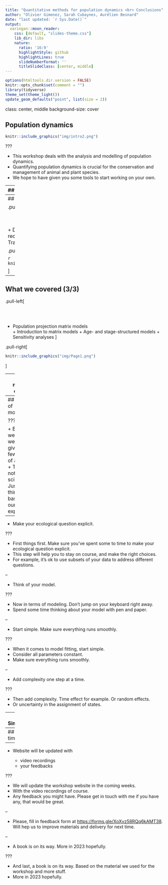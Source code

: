 ```yaml
---
title: "Quantitative methods for population dynamics <br> Conclusions"
author: "Olivier Gimenez, Sarah Cubaynes, Aurélien Besnard"
date: "last updated: `r Sys.Date()`"
output:
  xaringan::moon_reader:
    css: [default, "slides-theme.css"]
    lib_dir: libs
    nature:
      ratio: '16:9' 
      highlightStyle: github
      highlightLines: true
      slideNumberFormat: ''
      titleSlideClass: [center, middle]
---
```


```r
options(htmltools.dir.version = FALSE)
knitr::opts_chunk$set(comment = "")
library(tidyverse)
theme_set(theme_light())
update_geom_defaults("point", list(size = 2)) 
```

class: center, middle
background-size: cover

## Population dynamics

```r
knitr::include_graphics("img/intro2.png")
```

???

+ This workshop deals with the analysis and modelling of population dynamics. 
+ Quantifying population dynamics is crucial for the conservation and management of animal and plant species. 
+ We hope to have given you some tools to start working on your own. 

---
## What we covered (1/3)

.pull-left[

<br>
<br>

+ Abundance and density     
      + Counting methods
      + Detectability issue
      + Capture-recapture, N-mixture and distance sampling
]

.pull-right[

```r
knitr::include_graphics("img/Page3.png")
```
]


---
## What we covered (2/3)

.pull-left[

<br>
<br>

+ Demographic parameters       
      + Capture-recapture data
      + Survival
      + Covariates
      + Transitions
]

.pull-right[

```r
knitr::include_graphics("img/Page2.png")
```

]


---
## What we covered (3/3)

.pull-left[

<br>
<br>

+ Population projection matrix models      
      + Introduction to matrix models
      + Age- and stage-structured models
      + Sensitivity analyses
]

.pull-right[

```r
knitr::include_graphics("img/Page1.png")
```

]

---
class: middle, center

## Take-home messages and recommendations

???

+ We'll wrap up the workshop with a few take-home messages 
+ And recommendations for conducting your own analyses.


---
## The art of modelling

???

+ Before we leave, we'd like to give you a few pieces of advice.
+ This is not rocket science.
+ Just a few things based on our own experience.

--

+ Make your ecological question explicit. 

???

+ First things first. Make sure you've spent some to time to make your ecological question explicit. 
+ This step will help you to stay on course, and make the right choices. 
+ For example, it's ok to use subsets of your data to address different questions. 

--

+ Think of your model. 

???

+ Now in terms of modeling. Don't jump on your keyboard right away. 
+ Spend some time thinking about your model with pen and paper. 

--

+ Start simple. Make sure everything runs smoothly.

???

+ When it comes to model fitting, start simple. 
+ Consider all parameters constant. 
+ Make sure everything runs smoothly.

--

+ Add complexity one step at a time. 

???

+ Then add complexity. Time effect for example. Or random effects.
+ Or uncertainty in the assignment of states. 

---
## Simulations

+ Use simulations to better understand your model. 

+ R is the perfect tool for simulations. 

+ Model is an engine to generate data, instead of estimating parameters.

???

+ When it comes to model building, consider simulating data to better understand your model. 
+ R is the perfect tool.
+ You will always learn something on your model by seeing it an engine to generate data, instead of estimating its parameters.

---
## Till next time

--

+ Website will be updated with

    + video recordings
    + your feedbacks

???

+ We will update the workshop website in the coming weeks. 
+ With the video recordings of course. 
+ Any feedback you might have. Please get in touch with me if you have any, that would be great. 

--

+ Please, fill in feedback form at <https://forms.gle/XoXvz58RQq6kAMT38>. Will hep us to improve materials and delivery for next time. 

--

+ A book is on its way. More in 2023 hopefully.

???

+ And last, a book is on its way. Based on the material we used for the workshop and more stuff. 
+ More in 2023 hopefully. 


